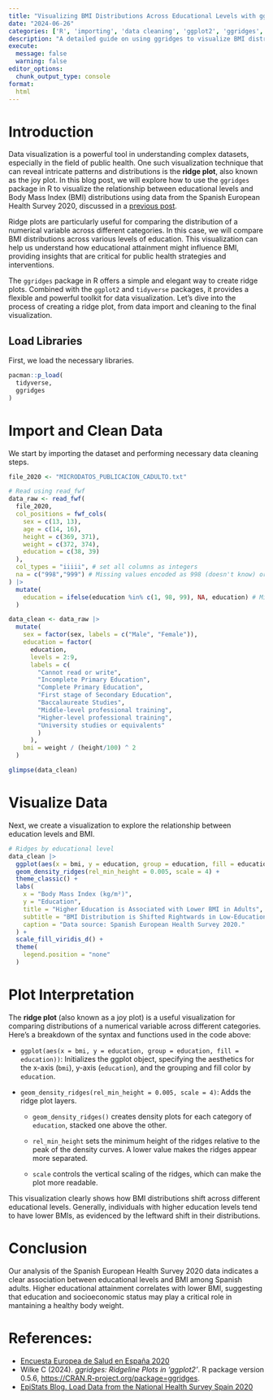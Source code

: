 ```yaml
---
title: "Visualizing BMI Distributions Across Educational Levels with ggridges"
date: "2024-06-26"
categories: ['R', 'importing', 'data cleaning', 'ggplot2', 'ggridges', 'tidyverse', 'health']
description: "A detailed guide on using ggridges to visualize BMI distributions across educational levels using data from the Spanish European Health Survey 2020."
execute: 
  message: false
  warning: false
editor_options: 
  chunk_output_type: console
format: 
  html
---
```


# Introduction

Data visualization is a powerful tool in understanding complex datasets, especially in the field of public health. One such visualization technique that can reveal intricate patterns and distributions is the **ridge plot**, also known as the joy plot. In this blog post, we will explore how to use the `ggridges` package in R to visualize the relationship between educational levels and Body Mass Index (BMI) distributions using data from the Spanish European Health Survey 2020, discussed in a [previous post](https://carlosepistats.github.io/blog/posts/bmi_spain_2020/post.html).

Ridge plots are particularly useful for comparing the distribution of a numerical variable across different categories. In this case, we will compare BMI distributions across various levels of education. This visualization can help us understand how educational attainment might influence BMI, providing insights that are critical for public health strategies and interventions.

The `ggridges` package in R offers a simple and elegant way to create ridge plots. Combined with the `ggplot2` and `tidyverse` packages, it provides a flexible and powerful toolkit for data visualization. Let's dive into the process of creating a ridge plot, from data import and cleaning to the final visualization.

## Load Libraries

First, we load the necessary libraries.

```r
pacman::p_load(
  tidyverse, 
  ggridges
)
```

# Import and Clean Data

We start by importing the dataset and performing necessary data cleaning steps.

```r
file_2020 <- "MICRODATOS_PUBLICACION_CADULTO.txt"

# Read using read_fwf
data_raw <- read_fwf(
  file_2020,
  col_positions = fwf_cols(
    sex = c(13, 13),
    age = c(14, 16),
    height = c(369, 371),
    weight = c(372, 374),
    education = c(38, 39)
  ),
  col_types = "iiiii", # set all columns as integers
  na = c("998","999") # Missing values encoded as 998 (doesn't know) or 999 (doesn't answer)
) |> 
  mutate(
    education = ifelse(education %in% c(1, 98, 99), NA, education) # Missing in education encoded as 1, 98 or 99
  )

data_clean <- data_raw |>
  mutate(
    sex = factor(sex, labels = c("Male", "Female")),
    education = factor(
      education, 
      levels = 2:9, 
      labels = c(
        "Cannot read or write", 
        "Incomplete Primary Education",
        "Complete Primary Education",
        "First stage of Secondary Education",
        "Baccalaureate Studies",
        "Middle-level professional training",
        "Higher-level professional training",
        "University studies or equivalents"
        )
      ),
    bmi = weight / (height/100) ^ 2
  ) 

glimpse(data_clean)
```

# Visualize Data

Next, we create a visualization to explore the relationship between education levels and BMI.

```r

# Ridges by educational level
data_clean |> 
  ggplot(aes(x = bmi, y = education, group = education, fill = education)) +
  geom_density_ridges(rel_min_height = 0.005, scale = 4) +
  theme_classic() +
  labs(
    x = "Body Mass Index (kg/m²)",
    y = "Education",
    title = "Higher Education is Associated with Lower BMI in Adults",
    subtitle = "BMI Distribution is Shifted Rightwards in Low-Education Population",
    caption = "Data source: Spanish European Health Survey 2020."
  ) +
  scale_fill_viridis_d() +
  theme(
    legend.position = "none"
  )

```

# Plot Interpretation

The **ridge plot** (also known as a joy plot) is a useful visualization for comparing distributions of a numerical variable across different categories. Here’s a breakdown of the syntax and functions used in the code above:

-   `ggplot(aes(x = bmi, y = education, group = education, fill = education))`: Initializes the ggplot object, specifying the aesthetics for the x-axis (`bmi`), y-axis (`education`), and the grouping and fill color by `education`.

-   `geom_density_ridges(rel_min_height = 0.005, scale = 4)`: Adds the ridge plot layers.

    -   `geom_density_ridges()` creates density plots for each category of `education`, stacked one above the other.

    -   `rel_min_height` sets the minimum height of the ridges relative to the peak of the density curves. A lower value makes the ridges appear more separated.

    -   `scale` controls the vertical scaling of the ridges, which can make the plot more readable.

This visualization clearly shows how BMI distributions shift across different educational levels. Generally, individuals with higher education levels tend to have lower BMIs, as evidenced by the leftward shift in their distributions.

# Conclusion

Our analysis of the Spanish European Health Survey 2020 data indicates a clear association between educational levels and BMI among Spanish adults. Higher educational attainment correlates with lower BMI, suggesting that education and socioeconomic status may play a critical role in mantaining a healthy body weight.

# References:

-   [Encuesta Europea de Salud en España 2020](https://www.sanidad.gob.es/estadEstudios/estadisticas/EncuestaEuropea/Enc_Eur_Salud_en_Esp_2020.htm)
-   Wilke C (2024). *ggridges: Ridgeline Plots in 'ggplot2'*. R package version 0.5.6, <https://CRAN.R-project.org/package=ggridges>.
-   [EpiStats Blog. Load Data from the National Health Survey Spain 2020](https://carlosepistats.github.io/blog/posts/bmi_spain_2020/post.html)
